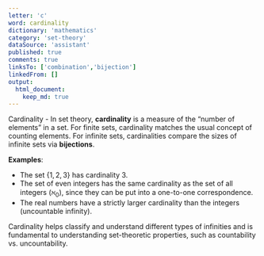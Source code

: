 ```yaml
---
letter: 'c'
word: cardinality
dictionary: 'mathematics'
category: 'set-theory'
dataSource: 'assistant'
published: true
comments: true
linksTo: ['combination','bijection']
linkedFrom: []
output:
  html_document:
    keep_md: true
---
```




<a id="cardinality">Cardinality</a> - In set theory, **cardinality** is a measure of the “number of elements” in a set. For finite sets, cardinality matches the usual concept of counting elements. For infinite sets, cardinalities compare the sizes of infinite sets via **bijections**.

**Examples**:
- The set $\{1, 2, 3\}$ has cardinality 3.
- The set of even integers has the same cardinality as the set of all integers ($\aleph_0$), since they can be put into a one-to-one correspondence.
- The real numbers have a strictly larger cardinality than the integers (uncountable infinity).

Cardinality helps classify and understand different types of infinities and is fundamental to understanding set-theoretic properties, such as countability vs. uncountability.

